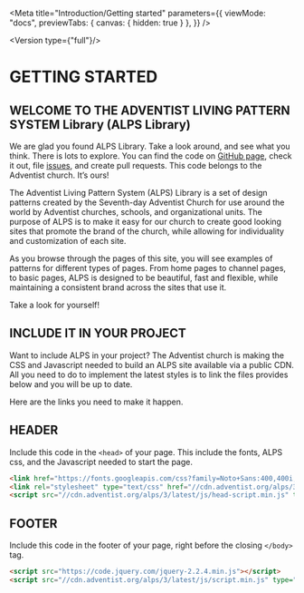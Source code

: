 
<Meta
    title="Introduction/Getting started"
    parameters={{
        viewMode: "docs",
        previewTabs: {
            canvas: { hidden: true }
        },
    }}
/>

<Version type={"full"}/>

# GETTING STARTED

## WELCOME TO THE ADVENTIST LIVING PATTERN SYSTEM Library (ALPS Library)

We are glad you found ALPS Library. Take a look around, and see what you think. There is lots to explore. You can find the code on [GitHub page](https://github.com/adventistchurch/alps/),
check it out, file [issues](https://github.com/adventistchurch/alps/issues), and create pull requests. This code belongs to the Adventist church. It’s ours!

The Adventist Living Pattern System (ALPS) Library is a set of design patterns created by the Seventh-day Adventist Church for use
around the world by Adventist churches, schools, and organizational units. The purpose of ALPS is to make it easy for our church
to create good looking sites that promote the brand of the church, while allowing for individuality and customization of each site.

As you browse through the pages of this site, you will see examples of patterns for different types of pages.
From home pages to channel pages, to basic pages, ALPS is designed to be beautiful, fast and flexible,
while maintaining a consistent brand across the sites that use it.

Take a look for yourself!

## INCLUDE IT IN YOUR PROJECT

Want to include ALPS in your project? The Adventist church is making the CSS and Javascript needed to build an ALPS site available via a public CDN.
All you need to do to implement the latest styles is to link the files provides below and you will be up to date.

Here are the links you need to make it happen.

## HEADER

Include this code in the ```<head>``` of your page. This include the fonts, ALPS css, and the Javascript needed to start the page.

```html
<link href="https://fonts.googleapis.com/css?family=Noto+Sans:400,400i,700,700i|Noto+Serif:400,400i,700,700i" rel="stylesheet">
<link rel="stylesheet" type="text/css" href="//cdn.adventist.org/alps/3/latest/css/main.css" media="all">
<script src="//cdn.adventist.org/alps/3/latest/js/head-script.min.js" type="text/javascript"></script>
  ```

## FOOTER

Include this code in the footer of your page, right before the closing ```</body>``` tag.

```html
<script src="https://code.jquery.com/jquery-2.2.4.min.js"></script>
<script src="//cdn.adventist.org/alps/3/latest/js/script.min.js" type="text/javascript"></script>
```